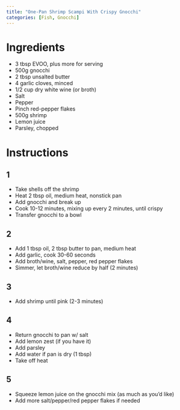 ```yaml
---
title: "One-Pan Shrimp Scampi With Crispy Gnocchi"
categories: [Fish, Gnocchi]
---
```


# Ingredients

 - 3 tbsp EVOO, plus more for serving
 - 500g gnocchi
 - 2 tbsp unsalted butter
 - 4 garlic cloves, minced
 - 1/2 cup dry white wine (or broth)
 - Salt
 - Pepper
 - Pinch red-pepper flakes
 - 500g shrimp
 - Lemon juice
 - Parsley, chopped

# Instructions

## 1
 - Take shells off the shrimp
 - Heat 2 tbsp oil, medium heat, nonstick pan
 - Add gnocchi and break up
 - Cook 10-12 minutes, mixing up every 2 minutes, until crispy
 - Transfer gnocchi to a bowl

## 2
 - Add 1 tbsp oil, 2 tbsp butter to pan, medium heat
 - Add garlic, cook 30-60 seconds
 - Add broth/wine, salt, pepper, red pepper flakes
 - Simmer, let broth/wine reduce by half (2 minutes)

## 3
 - Add shrimp until pink (2-3 minutes)

## 4
 - Return gnocchi to pan w/ salt
 - Add lemon zest (if you have it)
 - Add parsley
 - Add water if pan is dry (1 tbsp)
 - Take off heat

## 5
 - Squeeze lemon juice on the gnocchi mix (as much as you'd like)
 - Add more salt/pepper/red pepper flakes if needed
